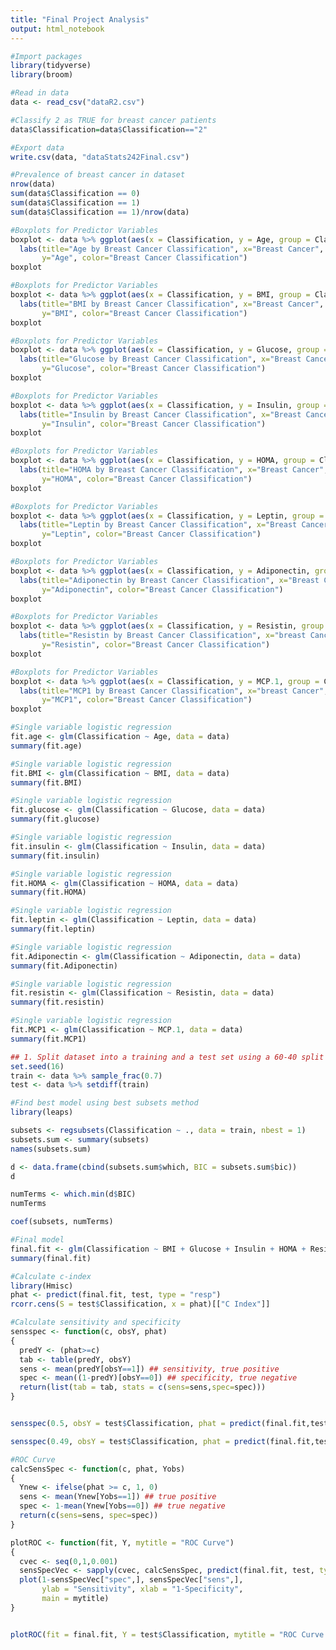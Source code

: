 ---
title: "Final Project Analysis"
output: html_notebook
---


```{r}

#Import packages
library(tidyverse)
library(broom)

#Read in data
data <- read_csv("dataR2.csv")

#Classify 2 as TRUE for breast cancer patients
data$Classification=data$Classification=="2"

#Export data
write.csv(data, "dataStats242Final.csv")

```


```{r}

#Prevalence of breast cancer in dataset
nrow(data)
sum(data$Classification == 0)
sum(data$Classification == 1)
sum(data$Classification == 1)/nrow(data)

```

```{r}

#Boxplots for Predictor Variables
boxplot <- data %>% ggplot(aes(x = Classification, y = Age, group = Classification, color = Classification)) + geom_boxplot() + theme_bw() +
  labs(title="Age by Breast Cancer Classification", x="Breast Cancer",
       y="Age", color="Breast Cancer Classification")
boxplot

```


```{r}

#Boxplots for Predictor Variables
boxplot <- data %>% ggplot(aes(x = Classification, y = BMI, group = Classification, color = Classification)) + geom_boxplot() + theme_bw() +
  labs(title="BMI by Breast Cancer Classification", x="Breast Cancer",
       y="BMI", color="Breast Cancer Classification")
boxplot

```


```{r}

#Boxplots for Predictor Variables
boxplot <- data %>% ggplot(aes(x = Classification, y = Glucose, group = Classification, color = Classification)) + geom_boxplot() + theme_bw() +
  labs(title="Glucose by Breast Cancer Classification", x="Breast Cancer",
       y="Glucose", color="Breast Cancer Classification")
boxplot

```





```{r}

#Boxplots for Predictor Variables
boxplot <- data %>% ggplot(aes(x = Classification, y = Insulin, group = Classification, color = Classification)) + geom_boxplot() + theme_bw() +
  labs(title="Insulin by Breast Cancer Classification", x="Breast Cancer",
       y="Insulin", color="Breast Cancer Classification")
boxplot

```


```{r}

#Boxplots for Predictor Variables
boxplot <- data %>% ggplot(aes(x = Classification, y = HOMA, group = Classification, color = Classification)) + geom_boxplot() + theme_bw() +
  labs(title="HOMA by Breast Cancer Classification", x="Breast Cancer",
       y="HOMA", color="Breast Cancer Classification")
boxplot

```



```{r}

#Boxplots for Predictor Variables
boxplot <- data %>% ggplot(aes(x = Classification, y = Leptin, group = Classification, color = Classification)) + geom_boxplot() + theme_bw() +
  labs(title="Leptin by Breast Cancer Classification", x="Breast Cancer",
       y="Leptin", color="Breast Cancer Classification")
boxplot

```


```{r}

#Boxplots for Predictor Variables
boxplot <- data %>% ggplot(aes(x = Classification, y = Adiponectin, group = Classification, color = Classification)) + geom_boxplot() + theme_bw() +
  labs(title="Adiponectin by Breast Cancer Classification", x="Breast Cancer",
       y="Adiponectin", color="Breast Cancer Classification")
boxplot

```


```{r}

#Boxplots for Predictor Variables
boxplot <- data %>% ggplot(aes(x = Classification, y = Resistin, group = Classification, color = Classification)) + geom_boxplot() + theme_bw() +
  labs(title="Resistin by Breast Cancer Classification", x="breast Cancer",
       y="Resistin", color="Breast Cancer Classification")
boxplot

```


```{r}

#Boxplots for Predictor Variables
boxplot <- data %>% ggplot(aes(x = Classification, y = MCP.1, group = Classification, color = Classification)) + geom_boxplot() + theme_bw() +
  labs(title="MCP1 by Breast Cancer Classification", x="breast Cancer",
       y="MCP1", color="Breast Cancer Classification")
boxplot

```
```{r}

#Single variable logistic regression
fit.age <- glm(Classification ~ Age, data = data)
summary(fit.age)


```


```{r}

#Single variable logistic regression
fit.BMI <- glm(Classification ~ BMI, data = data)
summary(fit.BMI)


```


```{r}

#Single variable logistic regression
fit.glucose <- glm(Classification ~ Glucose, data = data)
summary(fit.glucose)


```

```{r}

#Single variable logistic regression
fit.insulin <- glm(Classification ~ Insulin, data = data)
summary(fit.insulin)


```

```{r}

#Single variable logistic regression
fit.HOMA <- glm(Classification ~ HOMA, data = data)
summary(fit.HOMA)


```


```{r}

#Single variable logistic regression
fit.leptin <- glm(Classification ~ Leptin, data = data)
summary(fit.leptin)


```


```{r}

#Single variable logistic regression
fit.Adiponectin <- glm(Classification ~ Adiponectin, data = data)
summary(fit.Adiponectin)


```

```{r}

#Single variable logistic regression
fit.resistin <- glm(Classification ~ Resistin, data = data)
summary(fit.resistin)


```

```{r}

#Single variable logistic regression
fit.MCP1 <- glm(Classification ~ MCP.1, data = data)
summary(fit.MCP1)


```




```{r}

## 1. Split dataset into a training and a test set using a 60-40 split
set.seed(16)
train <- data %>% sample_frac(0.7)
test <- data %>% setdiff(train)

```


```{r}

#Find best model using best subsets method
library(leaps)

subsets <- regsubsets(Classification ~ ., data = train, nbest = 1)
subsets.sum <- summary(subsets)
names(subsets.sum)

```


```{r}

d <- data.frame(cbind(subsets.sum$which, BIC = subsets.sum$bic))
d


```


```{r}

numTerms <- which.min(d$BIC)
numTerms

```


```{r}

coef(subsets, numTerms)


```

```{r}

#Final model
final.fit <- glm(Classification ~ BMI + Glucose + Insulin + HOMA + Resistin, data = train)
summary(final.fit)

```

```{r}

#Calculate c-index
library(Hmisc)
phat <- predict(final.fit, test, type = "resp")
rcorr.cens(S = test$Classification, x = phat)[["C Index"]]

```



```{r}

#Calculate sensitivity and specificity
sensspec <- function(c, obsY, phat)
{
  predY <- (phat>=c)
  tab <- table(predY, obsY)
  sens <- mean(predY[obsY==1]) ## sensitivity, true positive
  spec <- mean((1-predY)[obsY==0]) ## specificity, true negative
  return(list(tab = tab, stats = c(sens=sens,spec=spec)))
}


sensspec(0.5, obsY = test$Classification, phat = predict(final.fit,test, type = "resp"))

```


```{r}

sensspec(0.49, obsY = test$Classification, phat = predict(final.fit,test, type = "resp"))

```

```{r}

#ROC Curve
calcSensSpec <- function(c, phat, Yobs)
{
  Ynew <- ifelse(phat >= c, 1, 0)
  sens <- mean(Ynew[Yobs==1]) ## true positive
  spec <- 1-mean(Ynew[Yobs==0]) ## true negative
  return(c(sens=sens, spec=spec))
}

plotROC <- function(fit, Y, mytitle = "ROC Curve")
{
  cvec <- seq(0,1,0.001)
  sensSpecVec <- sapply(cvec, calcSensSpec, predict(final.fit, test, type = "resp"), Y)
  plot(1-sensSpecVec["spec",], sensSpecVec["sens",],
       ylab = "Sensitivity", xlab = "1-Specificity",
       main = mytitle)
}


plotROC(fit = final.fit, Y = test$Classification, mytitle = "ROC Curve for Breast Cancer Model")

```


